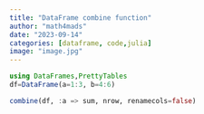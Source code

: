 ```yaml
---
title: "DataFrame combine function"
author: "math4mads"
date: "2023-09-14"
categories: [dataframe, code,julia]
image: "image.jpg"
---
```


```julia
using DataFrames,PrettyTables
df=DataFrame(a=1:3, b=4:6)

```

```julia
combine(df, :a => sum, nrow, renamecols=false)  
```


